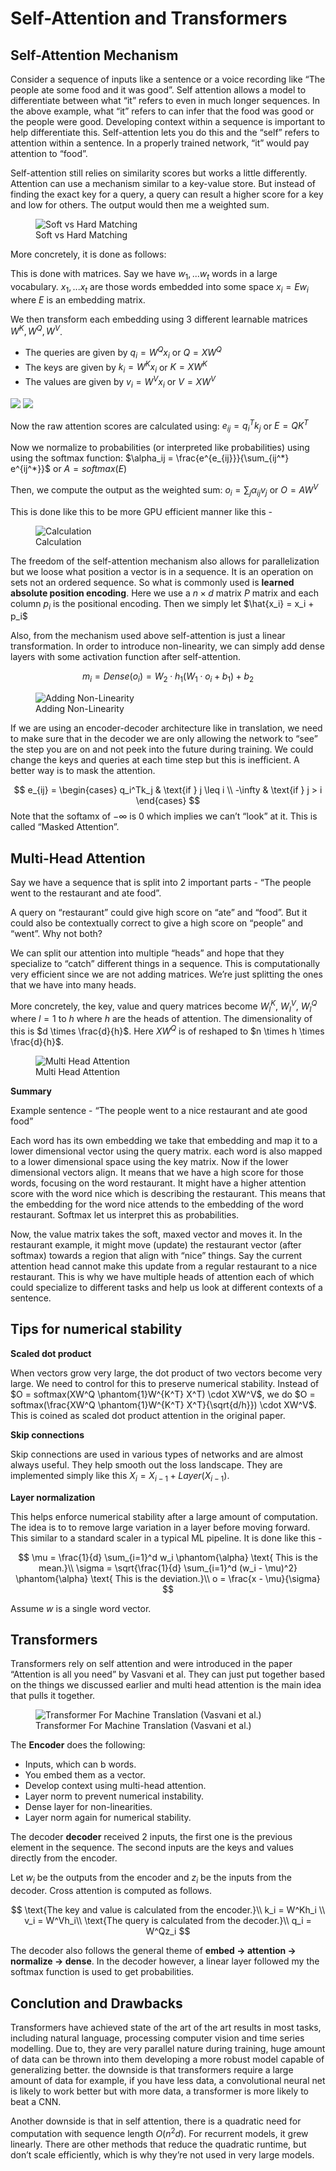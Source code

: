 # Self-Attention and Transformers

## Self-Attention Mechanism

Consider a sequence of inputs like a sentence or a voice recording like "The people ate some food and it was good". Self attention allows a model to differentiate between what "it" refers to even in much longer sequences. In the above example, what "it" refers to can infer that the food was good or the people were good. Developing context within a sequence is important to help differentiate this. Self-attention lets you do this and the "self" refers to attention within a sentence. In a properly trained network, "it" would pay attention to "food".

Self-attention still relies on similarity scores but works a little differently. Attention can use a mechanism similar to a key-value store. But instead of finding the exact key for a query, a query can result a higher score for a key and low for others. The output would then me a weighted sum.

![Soft vs Hard Matching](images/svh-matching.jpg)

More concretely, it is done as follows:

This is done with matrices. Say we have $w_1, ... w_t$ words in a large vocabulary. $x_1, ... x_t$ are those words embedded into some space $x_i = Ew_i$ where $E$ is an embedding matrix.

We then transform each embedding using 3 different learnable matrices $W^K, W^Q, W^V$.

- The queries are given by $q_i = W^Qx_i$ or $Q = XW^Q$
- The keys are given by $k_i = W^Kx_i$ or $K = XW^K$
- The values are given by $v_i = W^Vx_i$ or $V = XW^V$


![](images/keyquery.png)
![](images/value.png)

Now the raw attention scores are calculated using: $e_{ij} = q_i^Tk_j$ or $E = QK^T$

Now we normalize to probabilities (or interpreted like probabilities) using using the softmax function: $\alpha_ij = \frac{e^{e_{ij}}}{\sum_{ij^*} e^{ij^*}}$ or $A = softmax(E)$

Then, we compute the output as the weighted sum: $o_i = \sum_{j} \alpha_{ij} v_j$ or $O = AW^V$

This is done like this to be more GPU efficient manner like this - 

![Calculation](images/gpu_calc.jpg)

The freedom of the self-attention mechanism also allows for parallelization but we loose what position a vector is in a sequence. It is an operation on sets not an ordered sequence. So what is commonly used is **learned absolute position encoding**. Here we use a $n \times d \text{ matrix }P$ matrix and each column $p_i$ is the positional encoding. Then we simply let $\hat{x_i} = x_i + p_i$

Also, from the mechanism used above self-attention is just a linear transformation. In order to introduce non-linearity, we can simply add dense layers with some activation function after self-attention.

$$
m_i = Dense(o_i) = W_2 \cdot h_1 (W_1 \cdot o_i + b_1) + b_2
$$

![Adding Non-Linearity](images/nonl-self-attention.jpg)

If we are using an encoder-decoder architecture like in translation, we need to make sure that in the decoder we are only allowing the network to "see" the step you are on and not peek into the future during training. We could change the keys and queries at each time step but this is inefficient. A better way is to mask the attention.


$$
e_{ij} = \begin{cases}
q_i^Tk_j & \text{if } j \leq i \\
-\infty & \text{if } j > i
\end{cases}
$$
Note that the softamx of $-\infty$ is 0 which implies we can't "look" at it. This is called "Masked Attention".

## Multi-Head Attention

Say we have a sequence that is split into 2 important parts - "The people went to the restaurant and ate food".

A query on "restaurant" could give high score on "ate" and "food". But it could also be contextually correct to give a high score on "people" and "went". Why not both?

We can split our attention into multiple "heads" and hope that they specialize to "catch" different things in a sequence. This is computationally very efficient since we are not adding matrices. We're just splitting the ones that we have into many heads.

More concretely, the key, value and query matrices become $W^K_l$, $W^V_l$, $W^Q_l$ where $l = 1 \text{ to } h$ where $h$ are the heads of attention. The dimensionality of this is $d \times \frac{d}{h}$. Here $XW^Q$ is of reshaped to $n \times h \times \frac{d}{h}$.



![Multi Head Attention](images/multi.jpg)

**Summary**

Example sentence - "The people went to a nice restaurant and ate good food"

Each word has its own embedding we take that embedding and map it to a lower dimensional vector using the query matrix. each word is also mapped to a lower dimensional space using the key matrix. Now if the lower dimensional vectors align. It means that we have a high score for those words, focusing on the word restaurant. It might have a higher attention score with the word nice which is describing the restaurant. This means that the embedding for the word nice attends to the embedding of the word restaurant. Softmax let us interpret this as probabilities.

Now, the value matrix takes the soft, maxed vector and moves it. In the restaurant example, it might move (update) the restaurant vector (after softmax) towards a region that align with "nice" things. Say the current attention head cannot make this update from a regular restaurant to a nice restaurant. This is why we have multiple heads of attention each of which could specialize to different tasks and help us look at different contexts of a sentence.


## Tips for numerical stability

**Scaled dot product**

When vectors grow very large, the dot product of two vectors become very large. We need to control for this to preserve numerical stability. Instead of $O = softmax(XW^Q \phantom{1}W^{K^T} X^T) \cdot XW^V$, we do $O = softmax(\frac{XW^Q \phantom{1}W^{K^T} X^T}{\sqrt{d/h}}) \cdot XW^V$. This is coined as scaled dot product attention in the original paper.

**Skip connections**

Skip connections are used in various types of networks and are almost always useful. They help smooth out the loss landscape. They are implemented simply like this $X_i = X_{i-1} + Layer(X_{i-1})$.

**Layer normalization**

This helps enforce numerical stability after a large amount of computation. The idea is to to remove large variation in a layer before moving forward. This similar to a standard scaler in a typical ML pipeline. It is done like this - 

$$
\mu = \frac{1}{d} \sum_{i=1}^d w_i \phantom{\alpha} \text{ This is the mean.}\\
\sigma = \sqrt{\frac{1}{d} \sum_{i=1}^d (w_i - \mu)^2} \phantom{\alpha} \text{ This is the deviation.}\\
o = \frac{x - \mu}{\sigma} 
$$

Assume $w$ is a single word vector. 

## Transformers

Transformers rely on self attention and were introduced in the paper "Attention is all you need" by Vasvani et al. They can just put together based on the things we discussed earlier and multi head attention is the main idea that pulls it together.

![Transformer For Machine Translation (Vasvani et al.)](images/transformer.png)

The **Encoder** does the following:

- Inputs, which can b words.
- You embed them as a vector.
- Develop context using multi-head attention.
- Layer norm to prevent numerical instability.
- Dense layer for non-linearities.
- Layer norm again for numerical stability.

The decoder **decoder** received 2 inputs, the first one is the previous element in the sequence. The second inputs are the keys and values directly from the encoder.

Let $w_i$ be the outputs from the encoder and $z_i$ be the inputs from the decoder. Cross attention is computed as follows.

$$
\text{The key and value is calculated from the encoder.}\\
k_i = W^Kh_i \\
v_i = W^Vh_i\\
\text{The query is calculated from the decoder.}\\
q_i = W^Qz_i
$$

The decoder also follows the general theme of **embed -> attention -> normalize -> dense**. In the decoder however, a linear layer followed my the softmax function is used to get probabilities.

## Conclution and Drawbacks

Transformers have achieved state of the art of the art results in most tasks, including natural language, processing computer vision and time series modelling. Due to, they are very parallel nature during training, huge amount of data can be thrown into them developing a more robust model capable of generalizing better. the downside is that transformers require a large amount of data for example, if you have less data, a convolutional neural net is likely to work better but with more data, a transformer is more likely to beat a CNN.

Another downside is that in self attention, there is a quadratic need for computation with sequence length $O(n^2 d)$. For recurrent models, it grew linearly. There are other methods that reduce the quadratic runtime, but don't scale efficiently, which is why they're not used in very large models.













